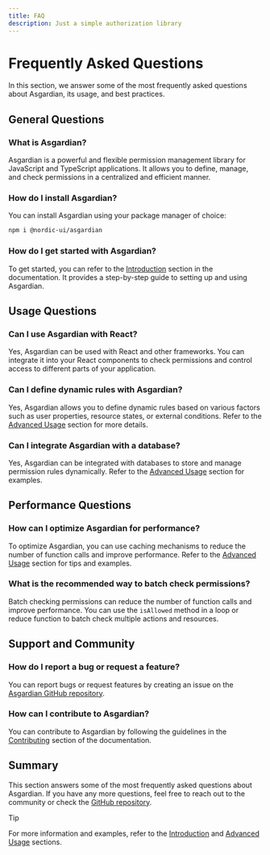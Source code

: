 ```yaml
---
title: FAQ
description: Just a simple authorization library
---
```


# Frequently Asked Questions

In this section, we answer some of the most frequently asked questions about Asgardian, its usage, and best practices.

## General Questions

### What is Asgardian?

Asgardian is a powerful and flexible permission management library for JavaScript and TypeScript applications. It allows you to define, manage, and check permissions in a centralized and efficient manner.

### How do I install Asgardian?

You can install Asgardian using your package manager of choice:

```sh npm2yarn
npm i @nordic-ui/asgardian
```

### How do I get started with Asgardian?

To get started, you can refer to the [Introduction](/) section in the documentation. It provides a step-by-step guide to setting up and using Asgardian.

## Usage Questions

### Can I use Asgardian with React?

Yes, Asgardian can be used with React and other frameworks. You can integrate it into your React components to check permissions and control access to different parts of your application.

### Can I define dynamic rules with Asgardian?

Yes, Asgardian allows you to define dynamic rules based on various factors such as user properties, resource states, or external conditions. Refer to the [Advanced Usage](/docs/advanced-usage) section for more details.

### Can I integrate Asgardian with a database?

Yes, Asgardian can be integrated with databases to store and manage permission rules dynamically. Refer to the [Advanced Usage](/docs/advanced-usage) section for examples.

## Performance Questions

### How can I optimize Asgardian for performance?

To optimize Asgardian, you can use caching mechanisms to reduce the number of function calls and improve performance. Refer to the [Advanced Usage](/docs/advanced-usage) section for tips and examples.

### What is the recommended way to batch check permissions?

Batch checking permissions can reduce the number of function calls and improve performance. You can use the `isAllowed` method in a loop or reduce function to batch check multiple actions and resources.

## Support and Community

### How do I report a bug or request a feature?

You can report bugs or request features by creating an issue on the [Asgardian GitHub repository](https://github.com/nordic-ui/Asgardian).

### How can I contribute to Asgardian?

You can contribute to Asgardian by following the guidelines in the [Contributing](/contributing) section of the documentation.

## Summary

This section answers some of the most frequently asked questions about Asgardian. If you have any more questions, feel free to reach out to the community or check the [GitHub repository](https://github.com/nordic-ui/Asgardian).

> [!TIP]
>
> For more information and examples, refer to the [Introduction](/) and [Advanced Usage](/docs/advanced-usage) sections.